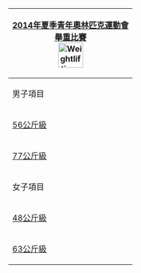 {| class="infobox" style="padding:0.3em; margin-left:15px; border:1px solid #B8C7D9; background:#f5faff; font-size:90%; line-height:1.5em"
|- style="background:#cedff2; text-align:center;"
!colspan="3"|[[2014年夏季青年奧林匹克運動會]]<br/>[[2014年夏季青年奧林匹克運動會舉重比賽|舉重比賽]]<br/>[[Image:Weightlifting pictogram.svg|50px]]
|- style="background:#deeaf6; text-align:center;"
|colspan="3"|男子項目
|- style="text-align:right;"
|[[2014年夏季青年奧林匹克運動會男子56公斤級舉重比賽|56公斤級]]
|[[2014年夏季青年奧林匹克運動會男子62公斤級舉重比賽|62公斤級]]
|[[2014年夏季青年奧林匹克運動會男子69公斤級舉重比賽|69公斤級]]
|- style="text-align:right;"
|[[2014年夏季青年奧林匹克運動會男子77公斤級舉重比賽|77公斤級]]
|[[2014年夏季青年奧林匹克運動會男子85公斤級舉重比賽|85公斤級]]
|[[2014年夏季青年奧林匹克運動會男子85公斤以上級舉重比賽|85公斤以上級]]
|- style="background:#deeaf6; text-align:center;"
|colspan="3"|女子項目
|- style="text-align:right;"
|[[2014年夏季青年奧林匹克運動會女子48公斤級舉重比賽|48公斤級]]
|[[2014年夏季青年奧林匹克運動會女子53公斤級舉重比賽|53公斤級]]
|[[2014年夏季青年奧林匹克運動會女子58公斤級舉重比賽|58公斤級]]
|- style="text-align:right;"
|[[2014年夏季青年奧林匹克運動會女子63公斤級舉重比賽|63公斤級]]
|[[2014年夏季青年奧林匹克運動會女子63公斤以上級舉重比賽|63公斤以上級]]
|
|}<noinclude>
[[Category:2014年夏季青年奧林匹克運動會比賽項目導航模板|{{PAGENAME}}]]
</noinclude>